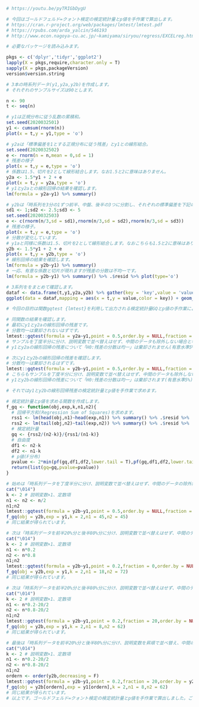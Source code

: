 ```{r}
# https://youtu.be/pyTRIGbDygU

# 今回はゴールドフェルド=クォント検定の検定統計量とp値を手作業で算出します。
# https://cran.r-project.org/web/packages/lmtest/lmtest.pdf
# https://rpubs.com/arda_yalcin/546193
# http://www.econ.nagoya-cu.ac.jp/~kamiyama/siryou/regress/EXCELreg.html

# 必要なパッケージを読み込みます。

pkgs <- c('dplyr','tidyr','ggplot2')
lapply(X = pkgs,require,character.only = T)
sapply(X = pkgs,packageVersion)
version$version.string

# 3本の時系列データ(y1,y2a,y2b)を作成します。
# それぞれのサンプルサイズは90とします。

n <- 90
t <- seq(n)

# y1は正規分布に従う乱数の累積和。
set.seed(2020032501)
y1 <- cumsum(rnorm(n))
plot(x = t,y = y1,type = 'o')

# y2aは「標準偏差を1とする正規分布に従う残差」とy1との線形結合。
set.seed(2020032502)
e <- rnorm(n = n,mean = 0,sd = 1)
# 残差の様子
plot(x = t,y = e,type = 'o')
# 係数は1.5、切片を2として線形結合します。なお1.5と2に意味はありません。
y2a <- 1.5*y1 + 2 + e
plot(x = t,y = y2a,type = 'o')
# y1とy2aとの線形回帰の結果を確認します。
lm(formula = y2a~y1) %>% summary()

# y2bは「時系列を3分の1ずつ前半、中盤、後半の3つに分割し、それぞれの標準偏差を下記の通りに変化させた残差」とy1との線形結合。
sd1 <- 1;sd2 <- 2.5;sd3 <- 5
set.seed(2020032503)
e <- c(rnorm(n/3,sd = sd1),rnorm(n/3,sd = sd2),rnorm(n/3,sd = sd3))
# 残差の様子。
plot(x = t,y = e,type = 'o')
# 分散が変化しています。
# y1aと同様に係数は1.5、切片を2として線形結合します。なおこちらも1.5と2に意味はありません。
y2b <- 1.5*y1 + 2 + e
plot(x = t,y = y2b,type = 'o')
# 線形回帰の結果を確認します。
lm(formula = y2b~y1) %>% summary()
# 一応、有意な係数と切片が現れますが残差の分散は不均一です。
lm(formula = y2b~y1) %>% summary() %>% .$resid %>% plot(type='o')

# 3系列ををまとめて確認します。
dataf <- data.frame(t,y1,y2a,y2b) %>% gather(key = 'key',value = 'value',colnames(.)[-1])
ggplot(data = dataf,mapping = aes(x = t,y = value,color = key)) + geom_line(size = 1) + theme(legend.position = 'top',legend.text = element_text(size = 20))

# 今回の目的は関数gqtest {lmtest}を利用して出力される検定統計量GQとp値の手作業による算出です。

# 同関数の結果を確認します。
# 最初にy1とy2aの線形回帰の残差です。
# 分散均一は棄却されないはずです。
lmtest::gqtest(formula = y2a~y1,point = 0.5,order.by = NULL,fraction = 0,alternative = 'two')
# サンプルを丁度半分に分け、説明変数で並べ替えはせず、中間のデータも除外しない場合となります。
# y1とy2aの線形回帰の残差について「H0:残差の分散は均一」は棄却されません(有意水準5%)。

# 次にy1とy2bの線形回帰の残差を確認します。
# 分散均一は棄却されるはずです。
lmtest::gqtest(formula = y2b~y1,point = 0.5,order.by = NULL,fraction = 0,alternative = 'two')
# こちらもサンプルを丁度半分に分け、説明変数で並べ替えはせず、中間のデータも除外しない場合となります。
# y1とy2bの線形回帰の残差について「H0:残差の分散は均一」は棄却されます(有意水準5%)。

# それではy1とy2bの線形回帰残差の検定統計量とp値を手作業で求めます。

# 検定統計量とp値を求める関数を作成します。
f_gq <- function(obj,exp,k,n1,n2){
  # 回帰平方和(Regression Sum of Squares)を求めます。
  rss1 <- lm(head(obj,n1)~head(exp,n1)) %>% summary() %>% .$resid %>% .^2 %>% sum()
  rss2 <- lm(tail(obj,n2)~tail(exp,n2)) %>% summary() %>% .$resid %>% .^2 %>% sum()
  # 検定統計量
  gq <- {rss2/(n2-k)}/{rss1/(n1-k)}
  # 自由度
  df1 <- n2-k
  df2 <- n1-k
  # p値(F分布)
  pvalue <- 2*min(pf(gq,df1,df2,lower.tail = T),pf(gq,df1,df2,lower.tail = F))
  return(list(gq=gq,pvalue=pvalue))
}

# 始めは「時系列データを丁度半分に分け、説明変数で並べ替えはせず、中間のデータの除外無し」とた検定の場合です。
cat("\014")
k <- 2 # 説明変数×1、定数項
n1 <- n2 <- n/2 
n1;n2
lmtest::gqtest(formula = y2b~y1,point = 0.5,order.by = NULL,fraction = 0,alternative = 'two')
f_gq(obj = y2b,exp = y1,k = 2,n1 = 45,n2 = 45)
# 同じ結果が得られています。

# 次は「時系列データを前半20%分と後半80%分に分け、説明変数で並べ替えはせず、中間のデータの除外無し」とした検定の場合です。
cat("\014")
k <- 2 # 説明変数×1、定数項
n1 <- n*0.2 
n2 <- n*0.8
n1;n2
lmtest::gqtest(formula = y2b~y1,point = 0.2,fraction = 0,order.by = NULL,alternative = 'two')
f_gq(obj = y2b,exp = y1,k = 2,n1 = 18,n2 = 72)
# 同じ結果が得られています。

# 次は「時系列データを前半20%分と後半80%分に分け、説明変数で並べ替えはせず、中間のデータ20組を除外」とした検定の場合です。
cat("\014")
k <- 2 # 説明変数×1、定数項
n1 <- n*0.2-20/2 
n2 <- n*0.8-20/2
n1;n2
lmtest::gqtest(formula = y2b~y1,point = 0.2,fraction = 20,order.by = NULL,alternative = 'two')
f_gq(obj = y2b,exp = y1,k = 2,n1 = 8,n2 = 62)
# 同じ結果が得られています。

# 最後は「時系列データを前半20%分と後半80%分に分け、説明変数を昇順で並べ替え、中間のデータ20組を除外」とした検定の場合です。
cat("\014")
k <- 2 # 説明変数×1、定数項
n1 <- n*0.2-20/2 
n2 <- n*0.8-20/2
n1;n2
ordern <- order(y2b,decreasing = F)
lmtest::gqtest(formula = y2b~y1,point = 0.2,fraction = 20,order.by = y2b,alternative = 'two')
f_gq(obj = y2b[ordern],exp = y1[ordern],k = 2,n1 = 8,n2 = 62)
# 同じ結果が得られています。
# 以上です。ゴールドフェルド=クォント検定の検定統計量とp値を手作業で算出しました。ご視聴ありがとうございました。
```
